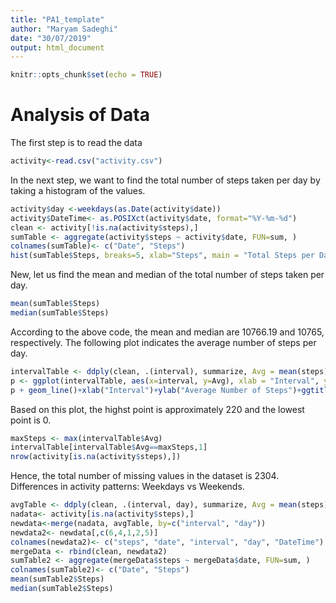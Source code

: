 ---
title: "PA1_template"
author: "Maryam Sadeghi"
date: "30/07/2019"
output: html_document
---

```{r setup, include=FALSE}
knitr::opts_chunk$set(echo = TRUE)
```

# Analysis of Data
The first step is to read the data 

```{r}
activity<-read.csv("activity.csv")
```
In the next step, we want to find the total number of steps taken per day by taking a histogram of the values.
```{r}
activity$day <-weekdays(as.Date(activity$date))
activity$DateTime<- as.POSIXct(activity$date, format="%Y-%m-%d")
clean <- activity[!is.na(activity$steps),]
sumTable <- aggregate(activity$steps ~ activity$date, FUN=sum, )
colnames(sumTable)<- c("Date", "Steps")
hist(sumTable$Steps, breaks=5, xlab="Steps", main = "Total Steps per Day")
```
New, let us find the mean and median of the total number of steps taken per day.
```{r}
mean(sumTable$Steps)
median(sumTable$Steps)
```
According to the above code, the mean and median are 10766.19 and 10765, respectively. The following plot indicates the average number of steps per day.
```{r}
intervalTable <- ddply(clean, .(interval), summarize, Avg = mean(steps))
p <- ggplot(intervalTable, aes(x=interval, y=Avg), xlab = "Interval", ylab="Average Number of Steps")
p + geom_line()+xlab("Interval")+ylab("Average Number of Steps")+ggtitle("Average Number of Steps per Interval")
```
Based on this plot, the highst point is approximately 220 and the lowest point is 0.
```{r}
maxSteps <- max(intervalTable$Avg)
intervalTable[intervalTable$Avg==maxSteps,1]
nrow(activity[is.na(activity$steps),])
```
Hence, the total number of missing values in the dataset is 2304.
Differences in activity patterns: Weekdays vs Weekends.
```{r}
avgTable <- ddply(clean, .(interval, day), summarize, Avg = mean(steps))
nadata<- activity[is.na(activity$steps),]
newdata<-merge(nadata, avgTable, by=c("interval", "day"))
newdata2<- newdata[,c(6,4,1,2,5)]
colnames(newdata2)<- c("steps", "date", "interval", "day", "DateTime")
mergeData <- rbind(clean, newdata2)
sumTable2 <- aggregate(mergeData$steps ~ mergeData$date, FUN=sum, )
colnames(sumTable2)<- c("Date", "Steps")
mean(sumTable2$Steps)
median(sumTable2$Steps)
```



